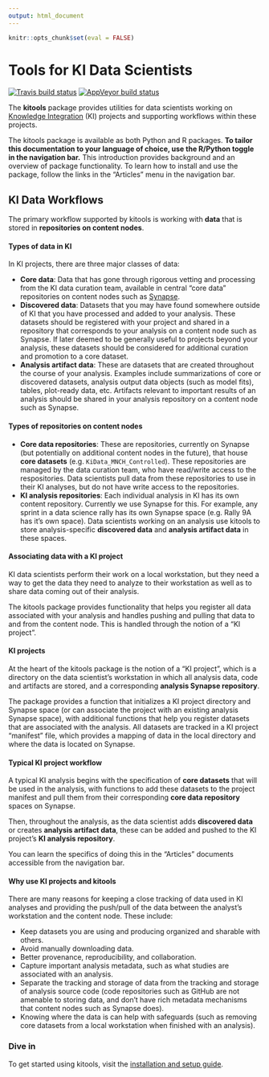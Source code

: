 ```yaml
---
output: html_document
---
```


```r
knitr::opts_chunk$set(eval = FALSE)
```

# Tools for KI Data Scientists

<!--[![Build Status](https://travis-ci.org/ki-tools/kitools-py.svg?branch=master)](https://travis-ci.org/ki-tools/kitools-py)
[![Build status](https://ci.appveyor.com/api/projects/status/307n6qcdywewtext/branch/master?svg=true)](https://ci.appveyor.com/project/Patrick33219/kitools-py/branch/master)-->
[![Travis build status](https://travis-ci.org/ki-tools/kitools.svg?branch=master)](https://travis-ci.org/ki-tools/kitools-r)
[![AppVeyor build status](https://ci.appveyor.com/api/projects/status/github/ki-tools/kitools-r?branch=master&svg=true)](https://ci.appveyor.com/project/hafen/kitools-r)

The **kitools** package provides utilities for data scientists working on [Knowledge Integration](https://kiglobalhealth.org) (KI) projects and supporting workflows within these projects.

The kitools package is available as both Python and R packages. **To tailor this documentation to your language of choice, use the R/Python toggle in the navigation bar.** This introduction provides background and an overview of package functionality. To learn how to install and use the package, follow the links in the "Articles" menu in the navigation bar.

## KI Data Workflows

The primary workflow supported by kitools is working with **data** that is stored in **repositories on content nodes**.

#### Types of data in KI

In KI projects, there are three major classes of data:

- **Core data**: Data that has gone through rigorous vetting and processing from the KI data curation team, available in central "core data" repositories on content nodes such as [Synapse](https://www.synapse.org).
- **Discovered data**: Datasets that you may have found somewhere outside of KI that you have processed and added to your analysis. These datasets should be registered with your project and shared in a repository that corresponds to your analysis on a content node such as Synapse. If later deemed to be generally useful to projects beyond your analysis, these datasets should be considered for additional curation and promotion to a core dataset.
- **Analysis artifact data**: These are datasets that are created throughout the course of your analysis. Examples include summarizations of core or discovered datasets, analysis output data objects (such as model fits), tables, plot-ready data, etc. Artifacts relevant to important results of an analysis should be shared in your analysis repository on a content node such as Synapse.

#### Types of repositories on content nodes

- **Core data repositories**: These are repositories, currently on Synapse (but potentially on additional content nodes in the future), that house **core datasets** (e.g. `KiData_MNCH_Controlled`). These repositories are managed by the data curation team, who have read/write access to the respositories. Data scientists pull data from these repositories to use in their KI analyses, but do not have write access to the repositories.
- **KI analysis repositories**: Each individual analysis in KI has its own content repository. Currently we use Synapse for this. For example, any sprint in a data science rally has its own Synapse space (e.g. Rally 9A has it's own space). Data scientists working on an analysis use kitools to store analysis-specific **discovered data** and **analysis artifact data** in these spaces.

#### Associating data with a KI project

KI data scientists perform their work on a local workstation, but they need a way to get the data they need to analyze to their workstation as well as to share data coming out of their analysis.

The kitools package provides functionality that helps you register all data associated with your analysis and handles pushing and pulling that data to and from the content node. This is handled through the notion of a "KI project".

#### KI projects

At the heart of the kitools package is the notion of a "KI project", which is a directory on the data scientist's workstation in which all analysis data, code and artifacts are stored, and a corresponding **analysis Synapse repository**.

The package provides a function that initializes a KI project directory and Synapse space (or can associate the project with an existing analysis Synapse space), with additional functions that help you register datasets that are associated with the analysis. All datasets are tracked in a KI project "manifest" file, which provides a mapping of data in the local directory and where the data is located on Synapse.

#### Typical KI project workflow

A typical KI analysis begins with the specification of **core datasets** that will be used in the analysis, with functions to add these datasets to the project manifest and pull them from their corresponding **core data repository** spaces on Synapse.

Then, throughout the analysis, as the data scientist adds **discovered data** or creates **analysis artifact data**, these can be added and pushed to the KI project's **KI analysis repository**.

You can learn the specifics of doing this in the "Articles" documents accessible from the navigation bar.

#### Why use KI projects and kitools

There are many reasons for keeping a close tracking of data used in KI analyses and providing the push/pull of the data between the analyst's workstation and the content node. These include:

- Keep datasets you are using and producing organized and sharable with others. 
- Avoid manually downloading data.
- Better provenance, reproducibility, and collaboration.
- Capture important analysis metadata, such as what studies are associated with an analysis.
- Separate the tracking and storage of data from the tracking and storage of analysis source code (code repositories such as GitHub are not amenable to storing data, and don't have rich metadata mechanisms that content nodes such as Synapse does).
- Knowing where the data is can help with safeguards (such as removing core datasets from a local workstation when finished with an analysis).

### Dive in

To get started using kitools, visit the [installation and setup guide](articles/install-and-setup.html).
